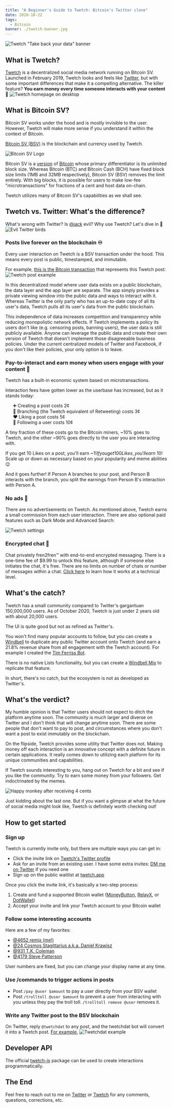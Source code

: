 ```yaml
---
title: "A Beginner's Guide to Twetch: Bitcoin's Twitter clone"
date: 2020-10-22
tags:
  - Bitcoin
banner: ./twetch-banner.jpg
---
```



![Twetch "Take back your data" banner](./twetch-banner.jpg)

<h2 id="what-is-twetch">What is Twetch?</h2>

[Twetch](https://twetch.app) is a decentralized social media network running on Bitcoin SV. Launched in February 2019, Twetch looks and feels like [Twitter](https://twitter.com), but with some important differences that make it a compelling alternative. The killer feature? **You earn money every time someone interacts with your content** 🤑 ![Twetch homepage on desktop](./twetch-homepage-desktop.PNG)

<h2 id="what-is-bitcoin-sv">What is Bitcoin SV?</h2>

Bitcoin SV works under the hood and is mostly invisible to the user. However, Twetch will make more sense if you understand it within the context of Bitcoin.

[Bitcoin SV (BSV)](https://bitcoinsv.io/) is the blockchain and currency used by Twetch.

![Bitcoin SV Logo](./bitcoin-sv-logo.jpg)

Bitcoin SV is a [version](https://www.investopedia.com/terms/h/hard-fork.asp) of [Bitcoin](https://bitcoin.org/bitcoin.pdf) whose primary differentiator is its unlimited block size. Whereas Bitcoin (BTC) and Bitcoin Cash (BCH) have fixed block size limits (1MB and 32MB respectively), Bitcoin SV (BSV) removes the limit entirely. With big blocks, it is possible for users to make low-fee "microtransactions" for fractions of a cent and host data on-chain.

Twetch utilizes many of Bitcoin SV's capabilities as we shall see.

## Twetch vs. Twitter: What's the difference?

What's wrong with Twitter? Is [@jack](https://twitter.com/jack) evil? Why use Twetch? Let's dive in 🤿
![Evil Twitter birds](./evil-twitter-birds.png)

### Posts live forever on the blockchain ♾️

Every user interaction on Twetch is a BSV transaction under the hood. This means every post is public, timestamped, and immutable.

For example, [this is the Bitcoin transaction](https://search.matterpool.io/tx/11b05d8ca4f5b1084ede31c2b8f9e4d1c0d493f0d16c45051aec9d072f50a1dd) that represents this Twetch post:
![Twetch post example](./twetch-post-example.PNG)

In this decentralized model where user data exists on a public blockchain, the data layer and the app layer are separate. The app simply provides a private viewing window into the public data and ways to interact with it. Whereas Twitter is the only party who has an up-to-date copy of all its user's data, Twetch pulls all its user's data from the public blockchain.

This independence of data increases competition and transparency while reducing monopolistic network effects. If Twetch implements a policy its users don't like (e.g. censoring posts, banning users), the user data is still publicly available. Anyone can leverage the public data and create their own version of Twetch that doesn't implement those disagreeable business policies. Under the current centralized models of Twitter and Facebook, if you don't like their policies, your only option is to leave.


### Pay-to-interact and earn money when users engage with your content 🤑

Twetch has a built-in economic system based on microtransactions.

Interaction fees have gotten lower as the userbase has increased, but as it stands today:

<ul style="list-style-type:none">
    <li>➕ Creating a post costs 2¢</li>
    <li>🌱 Branching (the Twetch equivalent of Retweeting) costs 3¢</li>
    <li>❤️ Liking a post costs 5¢</li>
    <li>👀 Following a user costs 10¢</li>
</ul>

A tiny fraction of these costs go to the Bitcoin miners, ~10% goes to Twetch, and the other ~90% goes directly to the user you are interacting with.

If you get 10 Likes on a post, you'll earn ~$1! If you get 100 Likes, you'll earn ~$10! Scale up or down as necessary based on your popularity and meme abilities 😉

And it goes further! If Person A branches to your post, and Person B interacts with the branch, you split the earnings from Person B's interaction with Person A.

### No ads 🚫

There are no advertisements on Twetch. As mentioned above, Twetch earns a small commission from each user interaction. There are also optional paid features such as Dark Mode and Advanced Search:

![Twetch settings](./twetch-settings.PNG)

### Encrypted chat 💬

Chat privately fren2fren™ with end-to-end encrypted messaging. There is a one-time fee of $9.99 to unlock this feature, although if someone else initiates the chat, it's free. There are no limits on number of chats or number of messages within a chat. [Click here](https://www.zdnet.com/article/blockchain-based-twitter-competitor-twetch-releases-encrypted-chat-app/) to learn how it works at a technical level.

## What's the catch?

Twetch has a small community compared to Twitter's gargantuan 150,000,000 users. As of October 2020, Twetch is just under 2 years old with about 20,000 users.

The UI is quite good but not as refined as Twitter's.

You won't find many popular accounts to follow, but you can create a [Windbell](https://windbell.app/) to duplicate any public Twitter account onto Twetch (and earn a 21.8% revenue share from all engagement with the Twetch account). For example I created the [Tim Ferriss Bot](https://twetch.app/u/17108).

There is no native Lists functionality, but you can create a [Windbell Mix](https://windbell.app/mix/) to replicate that feature.

In short, there's no catch, but the ecosystem is not as developed as Twitter's.

## What's the verdict?

My humble opinion is that Twitter users should not expect to ditch the platform anytime soon. The community is much larger and diverse on Twitter and I don't think that will change anytime soon. There are some people that don't want to pay to post, and circumstances where you don't want a post to exist immutably on the blockchain.

On the flipside, Twetch provides some utility that Twitter does not. Making money off each interaction is an innovative concept with a definite future in certain applications. It really comes down to utilizing each platform for its unique communities and capabilities.

If Twetch sounds interesting to you, hang out on Twetch for a bit and see if you like the community. Try to earn some money from your followers. Get indoctrinated by the memes.

![Happy monkey after receiving 4 cents](./confused-chan-orange-meme.PNG)

Just kidding about the last one. But if you want a glimpse at what the future of social media might look like, Twetch is definitely worth checking out!

## How to get started

### Sign up

Twetch is currently invite only, but there are multiple ways you can get in:

- Click the invite link on [Twetch's Twitter profile](https://twitter.com/twetchapp)
- Ask for an invite from an existing user. I have some extra invites: <a href={links.myTwitter}>DM me on Twitter</a> if you need one
- Sign up on the public waitlist at [twetch.app](https://twetch.app)

Once you click the invite link, it's basically a two-step process:
1. Create and fund a supported Bitcoin wallet ([MoneyButton](https://www.moneybutton.com/money), [RelayX](https://www.relayx.com/), or [DotWallet](https://www.dotwallet.com/en/))
2. Accept your invite and link your Twetch account to your Bitcoin wallet

### Follow some interesting accounts

Here are a few of my favorites:

- <a href={links.myTwetchUrl}>@4652 remjx (me!)</a>
- [@24 Cosmos Stagittarius a.k.a. Daniel Krawisz](https://twetch.app/u/24)
- [@931 T.K. Coleman](https://twetch.app/u/931)
- [@4179 Steve Patterson](https://twetch.app/u/4179)

User numbers are fixed, but you can change your display name at any time.

### Use /commands to trigger actions in posts

- Post `/pay @user $amount` to pay a user directly from your BSV wallet
- Post `/trolltoll @user $amount` to prevent a user from interacting with you unless they pay the troll toll. `/trolltoll remove @user` removes it.

### Write any Twitter post to the BSV blockchain

On Twitter, reply `@twetchdat` to any post, and the twetchdat bot will convert it into a Twetch post. [For example](https://twitter.com/markjackson02/status/1320228429564870656),
![Twetchdat example](./twetchdat-example.png)

## Developer API

The official [twetch-js](https://github.com/twetch-inc/twetch-js) package can be used to create interactions programmatically.

## The End

Feel free to reach out to me on <a href={links.myTwitter}>Twitter</a> or <a href={links.myTwetchUrl}>Twetch</a> for any comments, questions, corrections, etc.
